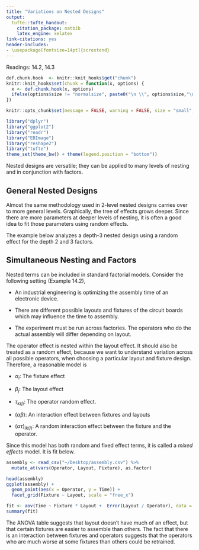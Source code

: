 ```yaml
---
title: "Variations on Nested Designs"
output:
  tufte::tufte_handout:
    citation_package: natbib
    latex_engine: xelatex
link-citations: yes
header-includes:
- \usepackage[fontsize=14pt]{scrextend}
---
```


Readings: 14.2, 14.3

```r
def.chunk.hook  <- knitr::knit_hooks$get("chunk")
knitr::knit_hooks$set(chunk = function(x, options) {
  x <- def.chunk.hook(x, options)
  ifelse(options$size != "normalsize", paste0("\n \\", options$size,"\n\n", x, "\n\n \\normalsize"), x)
})

knitr::opts_chunk$set(message = FALSE, warning = FALSE, size = "small", echo = FALSE, fig.margin = TRUE, fig.height = 5, cache = TRUE)
```

```r
library("dplyr")
library("ggplot2")
library("readr")
library("EBImage")
library("reshape2")
library("tufte")
theme_set(theme_bw() + theme(legend.position = "bottom"))
```

Nested designs are versatile; they can be applied to many levels of nesting and
in conjunction with factors.

## General Nested Designs

Almost the same methodology used in 2-level nested designs carries over to more
general levels. Graphically, the tree of effects grows deeper. Since there are
more parameters at deeper levels of nesting, it is often a good idea to fit
those parameters using random effects.

The example below analyzes a depth-3 nested design using a random effect for the
depth 2 and 3 factors.

## Simultaneous Nesting and Factors

Nested terms can be included in standard factorial models. Consider the
following setting (Example 14.2),

* An industrial engineering is optimizing the assembly time of an electronic
device.

* There are different possible layouts and fixtures of the circuit boards which
may influence the time to assembly.

* The experiment must be run across factories. The operators who do the actual
assembly will differ depending on layout.

The operator effect is nested within the layout effect. It should also be
treated as a random effect, because we want to understand variation across all
possible operators, when choosing a particular layout and fixture design.
Therefore, a reasonable model is

\begin{align*}
y_{ijkl} &= \mu + \alpha_{i} + \beta_{j} + \tau_{k\left(j\right)} + \left(\alpha\beta\right)_{ij} + \left(\alpha \tau\right)_{ik\left(j\right)}
\end{align*}

* $\alpha_i$: The fixture effect

* $\beta_j$: The layout effect

* $\tau_{k\left(j\right)}$: The operator random effect.

* $\left(\alpha\beta\right)$: An interaction effect between fixtures and
layouts

* $\left(\alpha\tau\right)_{ik\left(j\right)}$: A random interaction effect
between the fixture and the operator.

Since this model has both random and fixed effect terms, it is called a _mixed
effects_ model. It is fit below.


```r
assembly <- read_csv("~/Desktop/assembly.csv") %>%
  mutate_at(vars(Operator, Layout, Fixture), as.factor)
```

```r
head(assembly)
ggplot(assembly) +
  geom_point(aes(x = Operator, y = Time)) +
  facet_grid(Fixture ~ Layout, scale = "free_x")
```
```r
fit <- aov(Time ~ Fixture * Layout +  Error(Layout / Operator), data = assembly)
summary(fit)
```
The ANOVA table suggests that layout doesn’t have much of an effect, but that
certain fixtures are easier to assemble than others. The fact that there is an
interaction between fixtures and operators suggests that the operators who are
much worse at some fixtures than others could be retrained.